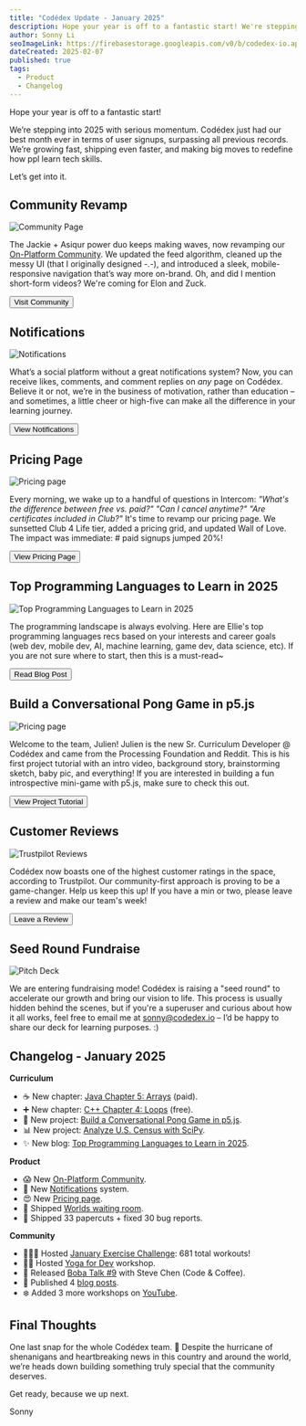 ```yaml
---
title: "Codédex Update - January 2025"
description: Hope your year is off to a fantastic start! We're stepping into 2025 with serious momentum. Community Revamp, Notifications, Pricing page, and more.
author: Sonny Li
seoImageLink: https://firebasestorage.googleapis.com/v0/b/codedex-io.appspot.com/o/blogs%2Fcodedex-update-january-2025%2Fbanner.png?alt=media&token=467179ae-0c12-45e0-917f-f66481597633
dateCreated: 2025-02-07
published: true
tags:
  - Product
  - Changelog
---
```


Hope your year is off to a fantastic start!

We’re stepping into 2025 with serious momentum. Codédex just had our best month ever in terms of user signups, surpassing all previous records. We’re growing fast, shipping even faster, and making big moves to redefine how ppl learn tech skills.

Let’s get into it.

## Community Revamp

![Community Page](https://i.imgur.com/JQLi0MJ.gif)

The Jackie + Asiqur power duo keeps making waves, now revamping our [On-Platform Community](https://codedex.io/community). We updated the feed algorithm, cleaned up the messy UI (that I originally designed -.-), and introduced a sleek, mobile-responsive navigation that’s way more on-brand. Oh, and did I mention short-form videos? We're coming for Elon and Zuck.

<div style={{ display: "flex", justifyContent: "center", marginBottom: "1.2rem", transform: "scale(.9)" }}>
  <a href="https://www.codedex.io/community" style={{ all: "unset" }} target="_blank" and rel="noopener noreferrer"><Button variant="yellow">Visit Community</Button></a>
</div>

## Notifications

![Notifications](https://i.imgur.com/5RmurjE.gif)

What’s a social platform without a great notifications system? Now, you can receive likes, comments, and comment replies on *any* page on Codédex. Believe it or not, we’re in the business of motivation, rather than education – and sometimes, a little cheer or high-five can make all the difference in your learning journey.

<div style={{ display: "flex", justifyContent: "center", marginBottom: "1.2rem", transform: "scale(.9)" }}>
  <a href="https://www.codedex.io/home" style={{ all: "unset" }} target="_blank" and rel="noopener noreferrer"><Button variant="yellow">View Notifications</Button></a>
</div>

## Pricing Page

![Pricing page](https://i.imgur.com/Ei9ZG83.png)

Every morning, we wake up to a handful of questions in Intercom: _"What's the difference between free vs. paid?"_ _"Can I cancel anytime?"_ _"Are certificates included in Club?"_ It's time to revamp our pricing page. We sunsetted Club 4 Life tier, added a pricing grid, and updated Wall of Love. The impact was immediate: # paid signups jumped 20%!

<div style={{ display: "flex", justifyContent: "center", marginBottom: "1.2rem", transform: "scale(.9)" }}>
  <a href="https://www.codedex.io/pricing" style={{ all: "unset" }} target="_blank" and rel="noopener noreferrer"><Button variant="yellow">View Pricing Page</Button></a>
</div>

## Top Programming Languages to Learn in 2025 

![Top Programming Languages to Learn in 2025](https://firebasestorage.googleapis.com/v0/b/codedex-io.appspot.com/o/blogs%2Ftop-programming-languages-to-learn-in-2025%2Fbanner.png?alt=media&token=9ff4a020-aac0-4896-a515-0f966fb4e1c7)

The programming landscape is always evolving. Here are Ellie's top programming languages recs based on your interests and career goals (web dev, mobile dev, AI, machine learning, game dev, data science, etc). If you are not sure where to start, then this is a must-read~

<div style={{ display: "flex", justifyContent: "center", marginBottom: "1.2rem", transform: "scale(.9)" }}>
  <a href="https://www.codedex.io/blog/top-programming-languages-to-learn-in-2025" style={{ all: "unset" }} target="_blank" and rel="noopener noreferrer"><Button variant="yellow">Read Blog Post</Button></a>
</div>

## Build a Conversational Pong Game in p5.js

![Pricing page](https://raw.githubusercontent.com/codedex-io/projects/main/projects/build-a-conversational-game-in-p5js/header.gif)

Welcome to the team, Julien! Julien is the new Sr. Curriculum Developer @ Codédex and came from the Processing Foundation and Reddit. This is his first project tutorial with an intro video, background story, brainstorming sketch, baby pic, and everything! If you are interested in building a fun introspective mini-game with p5.js, make sure to check this out.

<div style={{ display: "flex", justifyContent: "center", marginBottom: "1.2rem", transform: "scale(.9)" }}>
  <a href="https://www.codedex.io/projects/build-a-conversational-game-in-p5js" style={{ all: "unset" }} target="_blank" and rel="noopener noreferrer"><Button variant="yellow">View Project Tutorial</Button></a>
</div>

## Customer Reviews

![Trustpilot Reviews](https://i.imgur.com/ErPkoQ4.png)

Codédex now boasts one of the highest customer ratings in the space, according to Trustpilot. Our community-first approach is proving to be a game-changer. Help us keep this up! If you have a min or two, please leave a review and make our team's week!

<div style={{ display: "flex", justifyContent: "center", marginBottom: "1.2rem", transform: "scale(.9)" }}>
  <a href="https://www.trustpilot.com/review/codedex.io" style={{ all: "unset" }} target="_blank" and rel="noopener noreferrer"><Button variant="yellow">Leave a Review</Button></a>
</div>

## Seed Round Fundraise

![Pitch Deck](https://i.imgur.com/ZAlEFGw.gif)

We are entering fundraising mode! Codédex is raising a "seed round" to accelerate our growth and bring our vision to life. This process is usually hidden behind the scenes, but if you're a superuser and curious about how it all works, feel free to email me at sonny@codedex.io – I’d be happy to share our deck for learning purposes. :)

## Changelog - January 2025

**Curriculum**

- ☕️ New chapter: [Java Chapter 5: Arrays](https://www.codedex.io/java) (paid).
- ➕ New chapter: [C++ Chapter 4: Loops](https://www.codedex.io/cpp) (free).
- 🏓 New project: [Build a Conversational Pong Game in p5.js](https://www.codedex.io/projects/build-a-conversational-game-in-p5js).
- 📊 New project: [Analyze U.S. Census with SciPy](https://www.codedex.io/projects/analyze-us-census-data-with-scipy).
- ✨ New blog: [Top Programming Languages to Learn in 2025](https://www.codedex.io/blog/top-programming-languages-to-learn-in-2025).

**Product**

- 😱 New [On-Platform Community](https://www.codedex.io/community).
- 🔔 New [Notifications](https://www.codedex.io/home) system.
- 😍 New [Pricing page](https://www.codedex.io/pricing).
- 🏡 Shipped [Worlds waiting room](https://codedex.io/worlds).
- 🧹 Shipped 33 papercuts + fixed 30 bug reports.

**Community**

- 🏃🏻‍♂️ Hosted [January Exercise Challenge](https://www.codedex.io/community/monthly-challenge/january-2025): 681 total workouts!
- 🧘‍♀️ Hosted [Yoga for Dev](https://x.com/codedex_io/status/1878904468810703265) workshop.
- 🧋 Released [Boba Talk #9](https://open.spotify.com/episode/2iDZRm2XKfKOD2oUABWBZw?si=95bf2cca517f4113) with Steve Chen (Code & Coffee).
- 📰 Published 4 [blog posts](https://www.codedex.io/blog).
- ❄️ Added 3 more workshops on [YouTube](https://www.codedex.io/@codedex).

## Final Thoughts

One last snap for the whole Codédex team. 🫰 Despite the hurricane of shenanigans and heartbreaking news in this country and around the world, we’re heads down building something truly special that the community deserves.

Get ready, because we up next.

Sonny
